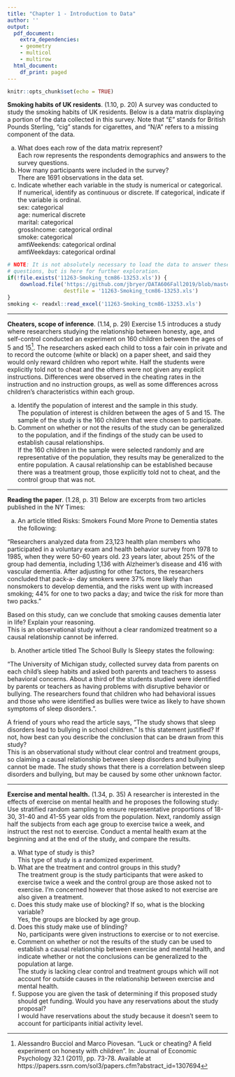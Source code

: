```yaml
---
title: "Chapter 1 - Introduction to Data"
author: ''
output:
  pdf_document:
    extra_dependencies:
    - geometry
    - multicol
    - multirow
  html_document:
    df_print: paged
---
```


```r
knitr::opts_chunk$set(echo = TRUE)
```

**Smoking habits of UK residents**. (1.10, p. 20) A survey was conducted to study the smoking habits of UK residents. Below is a data matrix displaying a portion of the data collected in this survey. Note that "$\pounds$" stands for British Pounds Sterling, "cig" stands for cigarettes, and "N/A" refers to a missing component of the data.

\begin{center}
\scriptsize{
\begin{tabular}{rccccccc}
\hline
	& sex 	 & age 	& marital 	& grossIncome 					     & smoke & amtWeekends	& amtWeekdays \\ 
\hline
1 	& Female & 42 	& Single 	& Under $\pounds$2,600 			     & Yes 	 & 12 cig/day   & 12 cig/day \\ 
2 	& Male	 & 44	& Single 	& $\pounds$10,400 to $\pounds$15,600 & No	 & N/A 			& N/A \\ 
3 	& Male 	 & 53 	& Married   & Above $\pounds$36,400 		     & Yes 	 & 6 cig/day 	& 6 cig/day \\ 
\vdots & \vdots & \vdots & \vdots & \vdots 				             & \vdots & \vdots 	    & \vdots \\ 
1691 & Male  & 40   & Single 	& $\pounds$2,600 to $\pounds$5,200   & Yes 	 & 8 cig/day 	& 8 cig/day \\   
\hline
\end{tabular}
}
\end{center}


(a) What does each row of the data matrix represent?  
      Each row represents the respondents demographics and answers to the survey questions.
(b) How many participants were included in the survey?  
      There are 1691 observations in the data set.
(c) Indicate whether each variable in the study is numerical or categorical. If numerical, identify as continuous or discrete. If categorical, indicate if the variable is ordinal.  
      sex: categorical  
      age: numerical discrete  
      marital: categorical  
      grossIncome: categorical ordinal  
      smoke: categorical  
      amtWeekends: categorical ordinal  
      amtWeekdays: categorical ordinal  

```r
# NOTE: It is not absolutely necessary to load the data to answer these 
# questions, but is here for further exploration. 
if(!file.exists('11263-Smoking_tcm86-13253.xls')) {
	download.file('https://github.com/jbryer/DATA606Fall2019/blob/master/course_data/11263-Smoking_tcm86-13253.xls?raw=true', 
				  destfile = '11263-Smoking_tcm86-13253.xls')
}
smoking <- readxl::read_excel('11263-Smoking_tcm86-13253.xls')
```


--------------------------------------------------------------------------------

\clearpage

**Cheaters, scope of inference**. (1.14, p. 29) Exercise 1.5 introduces a study where researchers studying the relationship between honesty, age, and self-control conducted an experiment on 160 children between the ages of 5 and 15[^1]. The researchers asked each child to toss a fair coin in private and to record the outcome (white or black) on a paper sheet, and said they would only reward children who report white. Half the students were explicitly told not to cheat and the others were not given any explicit instructions. Differences were observed in the cheating rates in the instruction and no instruction groups, as well as some differences across children's characteristics within each group.

(a) Identify the population of interest and the sample in this study.  
    The population of interest is children between the ages of 5 and 15. The sample of the study is the 160 children that were chosen to participate.  
(b) Comment on whether or not the results of the study can be generalized to the population, and
if the findings of the study can be used to establish causal relationships.  
    If the 160 children in the sample were selected randomly and are representative of the population, they results may be generalized to the entire population. A causal relationship can be established because there was a treatment group, those explicitly told not to cheat, and the control group that was not.  

[^1]: Alessandro Bucciol and Marco Piovesan. "Luck or cheating? A field experiment on honesty with children". In: Journal of Economic Psychology 32.1 (2011), pp. 73-78. Available at https://papers.ssrn.com/sol3/papers.cfm?abstract_id=1307694

--------------------------------------------------------------------------------

\clearpage

**Reading the paper**. (1.28, p. 31) Below are excerpts from two articles published in the NY Times:

(a) An article titled Risks: Smokers Found More Prone to Dementia states the following:

"Researchers analyzed data from 23,123 health plan members who participated in a voluntary exam and health behavior survey from 1978 to 1985, when they were 50-60 years old. 23 years later, about 25% of the group had dementia, including 1,136 with Alzheimer's disease and 416 with vascular dementia. After adjusting for other factors, the researchers concluded that pack-a- day smokers were 37% more likely than nonsmokers to develop dementia, and the risks went up with increased smoking; 44% for one to two packs a day; and twice the risk for more than two packs."

Based on this study, can we conclude that smoking causes dementia later in life? Explain your reasoning.  
  This is an observational study without a clear randomized treatment so a causal relationship cannot be inferred.

(b) Another article titled The School Bully Is Sleepy states the following:

"The University of Michigan study, collected survey data from parents on each child's sleep habits and asked both parents and teachers to assess behavioral concerns. About a third of the students studied were identified by parents or teachers as having problems with disruptive behavior or bullying. The researchers found that children who had behavioral issues and those who were identified as bullies were twice as likely to have shown symptoms of sleep disorders.".

A friend of yours who read the article says, "The study shows that sleep disorders lead to bullying in school children." Is this statement justified? If not, how best can you describe the conclusion that can be drawn from this study?  
  This is an observational study without clear control and treatment groups, so claiming a causal relationship between sleep disorders and bullying cannot be made. The study shows that there is a correlation between sleep disorders and bullying, but may be caused by some other unknown factor.





--------------------------------------------------------------------------------

\clearpage

**Exercise and mental health.** (1.34, p. 35) A researcher is interested in the effects of exercise on mental health and he proposes the following study: Use stratified random sampling to ensure representative proportions of 18-30, 31-40 and 41-55 year olds from the population. Next, randomly assign half the subjects from each age group to exercise twice a week, and instruct the rest not to exercise. Conduct a mental health exam at the beginning and at the end of the study, and compare the results.

(a) What type of study is this?  
  This type of study is a randomized experiment.
(b) What are the treatment and control groups in this study?  
  The treatment group is the study participants that were asked to exercise twice a week and the control group are those asked not to exercise. I'm concerned however that those asked to not exercise are also given a treatment. 
(c) Does this study make use of blocking? If so, what is the blocking variable?  
  Yes, the groups are blocked by age group.
(d) Does this study make use of blinding?  
  No, participants were given instructions to exercise or to not exercise.
(e) Comment on whether or not the results of the study can be used to establish a causal relationship between exercise and mental health, and indicate whether or not the conclusions can be generalized to the population at large.  
  The study is lacking clear control and treatment groups which will not account for outside causes in the relationship between exercise and mental health.
(f) Suppose you are given the task of determining if this proposed study should get funding. Would you have any reservations about the study proposal?  
  I would have reservations about the study because it doesn't seem to account for participants initial activity level. 



